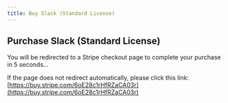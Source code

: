 ```yaml
---
title: Buy Slack (Standard License)
---
```



<Head>
  <meta httpEquiv="refresh" content="5; url='https://buy.stripe.com/6oE28c1rHfRZaCA03r'" />
</Head>

## Purchase Slack (Standard License)

You will be redirected to a Stripe checkout page to complete your purchase in 5 seconds…

If the page does not redirect automatically, please click this link: [https://buy.stripe.com/6oE28c1rHfRZaCA03r](https://buy.stripe.com/6oE28c1rHfRZaCA03r)
